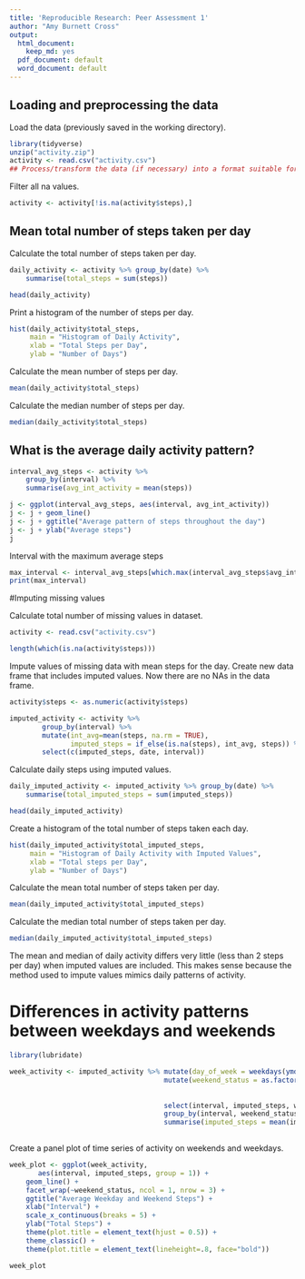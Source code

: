 ```yaml
---
title: 'Reproducible Research: Peer Assessment 1'
author: "Amy Burnett Cross"
output:
  html_document:
    keep_md: yes
  pdf_document: default
  word_document: default
---
```



## Loading and preprocessing the data

Load the data (previously saved in the working directory).
```r
library(tidyverse)
unzip("activity.zip")
activity <- read.csv("activity.csv")
## Process/transform the data (if necessary) into a format suitable for your analysis
```

Filter all na values.
```r
activity <- activity[!is.na(activity$steps),]

```



## Mean total number of steps taken per day
Calculate the total number of steps taken per day.
```r
daily_activity <- activity %>% group_by(date) %>%
    summarise(total_steps = sum(steps))

head(daily_activity)
```

Print a histogram of the number of steps per day.
```r
hist(daily_activity$total_steps,
     main = "Histogram of Daily Activity",
     xlab = "Total Steps per Day",
     ylab = "Number of Days")
```

Calculate the mean number of steps per day.
```r
mean(daily_activity$total_steps)
```

Calculate the median number of steps per day.
```r
median(daily_activity$total_steps)
```



## What is the average daily activity pattern?

```r
interval_avg_steps <- activity %>%
    group_by(interval) %>%
    summarise(avg_int_activity = mean(steps))

j <- ggplot(interval_avg_steps, aes(interval, avg_int_activity))
j <- j + geom_line()
j <- j + ggtitle("Average pattern of steps throughout the day")
j <- j + ylab("Average steps")
j

```

Interval with the maximum average steps
```r
max_interval <- interval_avg_steps[which.max(interval_avg_steps$avg_int_activity), ]
print(max_interval)
```



#Imputing missing values

Calculate total number of missing values in dataset.
```r
activity <- read.csv("activity.csv")

length(which(is.na(activity$steps)))

```

Impute values of missing data with mean steps for the day. Create new data frame that includes imputed values. Now there are no NAs in the data frame.
```r
activity$steps <- as.numeric(activity$steps)

imputed_activity <- activity %>% 
        group_by(interval) %>%
        mutate(int_avg=mean(steps, na.rm = TRUE),
               imputed_steps = if_else(is.na(steps), int_avg, steps)) %>%
        select(c(imputed_steps, date, interval))
```

Calculate daily steps using imputed values.
```r
daily_imputed_activity <- imputed_activity %>% group_by(date) %>%
    summarise(total_imputed_steps = sum(imputed_steps))

head(daily_imputed_activity)
```


Create a histogram of the total number of steps taken each day.
```r
hist(daily_imputed_activity$total_imputed_steps,
     main = "Histogram of Daily Activity with Imputed Values",
     xlab = "Total steps per Day",
     ylab = "Number of Days")
```

Calculate the mean total number of steps taken per day.
```r
mean(daily_imputed_activity$total_imputed_steps)
```

Calculate the median total number of steps taken per day.
```r
median(daily_imputed_activity$total_imputed_steps)

```

The mean and median of daily activity differs very little (less than 2 steps per day) when imputed values are included. This makes sense because the method used to impute values mimics daily patterns of activity.



# Differences in activity patterns between weekdays and weekends

```r

library(lubridate)

week_activity <- imputed_activity %>% mutate(day_of_week = weekdays(ymd(date))) %>%
                                      mutate(weekend_status = as.factor(if_else(day_of_week 
                                                                                 %in% (c("Saturday", "Sunday")), 
                                                                                 "Weekends", "Weekdays"))) %>%
                                      select(interval, imputed_steps, weekend_status) %>%
                                      group_by(interval, weekend_status) %>%
                                      summarise(imputed_steps = mean(imputed_steps)) 
                                      
```

Create a panel plot of time series of activity on weekends and weekdays.
```r
week_plot <- ggplot(week_activity, 
       aes(interval, imputed_steps, group = 1)) + 
    geom_line() +
    facet_wrap(~weekend_status, ncol = 1, nrow = 3) +
    ggtitle("Average Weekday and Weekend Steps") +
    xlab("Interval") +
    scale_x_continuous(breaks = 5) +
    ylab("Total Steps") +
    theme(plot.title = element_text(hjust = 0.5)) +
    theme_classic() +
    theme(plot.title = element_text(lineheight=.8, face="bold"))

week_plot
    
```
